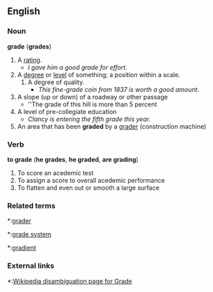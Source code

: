 ==English==

===Noun===
'''grade''' ('''grades''')

# A [[rating]].
#* ''I gave him a good grade for effort.''
# A [[degree]] or [[level]] of something; a position within a scale.
## A degree of quality.
##* ''This fine-grade coin from 1837 is worth a good amount.''
# A slope (up or down) of a roadway or other passage
#* ''The grade of this hill is more than 5 percent
# A level of pre-collegiate education
#* ''Clancy is entering the fifth grade this year.''
# An area that has been '''graded''' by a [[grader]] (construction machine)

===Verb===
'''to grade''' ('''he grades''', '''he graded''', '''are grading''')
#To score an acedemic test
#To assign a score to overall acedemic performance
#To flatten and even out or smooth a large surface

===Related terms===
*:[[grader]]
*:[[grade system]]
*:[[gradient]]

===External links===
*:[[w:grade|Wikipedia disambiguation page for Grade]]
